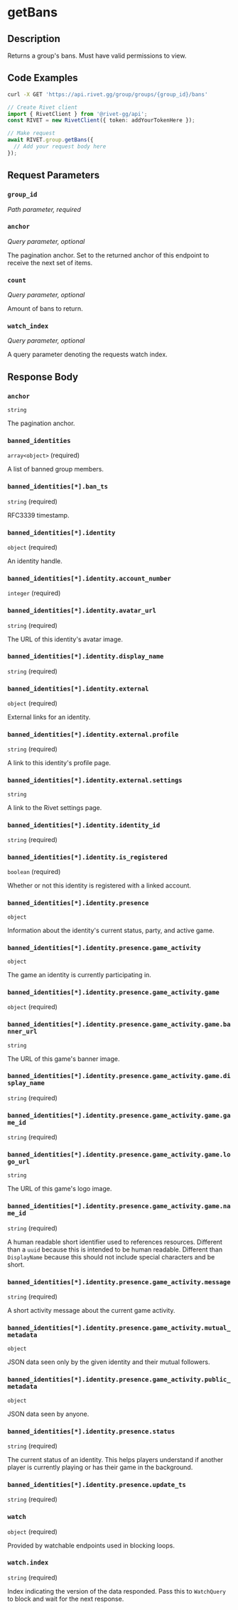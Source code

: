 

# getBans

## Description

Returns a group's bans. Must have valid permissions to view.


## Code Examples

<CodeGroup title='Request' tag='GET' label='https://api.rivet.gg/group/groups/{group_id}/bans'>

```bash {{ "title": "cURL" }}
curl -X GET 'https://api.rivet.gg/group/groups/{group_id}/bans'
```

```ts
// Create Rivet client
import { RivetClient } from '@rivet-gg/api';
const RIVET = new RivetClient({ token: addYourTokenHere });

// Make request
await RIVET.group.getBans({
  // Add your request body here
});
```

</CodeGroup>


## Request Parameters


### `group_id`

_Path parameter, required_





### `anchor`

_Query parameter, optional_


The pagination anchor. Set to the returned anchor of this endpoint to receive the next set of items.


### `count`

_Query parameter, optional_


Amount of bans to return.


### `watch_index`

_Query parameter, optional_


A query parameter denoting the requests watch index.


## Response Body

### `anchor`

`string`

The pagination anchor.

### `banned_identities`

`array<object>` (required)

A list of banned group members.

### `banned_identities[*].ban_ts`

`string` (required)

RFC3339 timestamp.

### `banned_identities[*].identity`

`object` (required)

An identity handle.

### `banned_identities[*].identity.account_number`

`integer` (required)

### `banned_identities[*].identity.avatar_url`

`string` (required)

The URL of this identity's avatar image.

### `banned_identities[*].identity.display_name`

`string` (required)

### `banned_identities[*].identity.external`

`object` (required)

External links for an identity.

### `banned_identities[*].identity.external.profile`

`string` (required)

A link to this identity's profile page.

### `banned_identities[*].identity.external.settings`

`string`

A link to the Rivet settings page.

### `banned_identities[*].identity.identity_id`

`string` (required)

### `banned_identities[*].identity.is_registered`

`boolean` (required)

Whether or not this identity is registered with a linked account.

### `banned_identities[*].identity.presence`

`object`

Information about the identity's current status, party, and active game.

### `banned_identities[*].identity.presence.game_activity`

`object`

The game an identity is currently participating in.

### `banned_identities[*].identity.presence.game_activity.game`

`object` (required)

### `banned_identities[*].identity.presence.game_activity.game.banner_url`

`string`

The URL of this game's banner image.

### `banned_identities[*].identity.presence.game_activity.game.display_name`

`string` (required)

### `banned_identities[*].identity.presence.game_activity.game.game_id`

`string` (required)

### `banned_identities[*].identity.presence.game_activity.game.logo_url`

`string`

The URL of this game's logo image.

### `banned_identities[*].identity.presence.game_activity.game.name_id`

`string` (required)

A human readable short identifier used to references resources. Different than a `uuid` because this is intended to be human readable. Different than `DisplayName` because this should not include special characters and be short.

### `banned_identities[*].identity.presence.game_activity.message`

`string` (required)

A short activity message about the current game activity.

### `banned_identities[*].identity.presence.game_activity.mutual_metadata`

`object`

JSON data seen only by the given identity and their mutual followers.

### `banned_identities[*].identity.presence.game_activity.public_metadata`

`object`

JSON data seen by anyone.

### `banned_identities[*].identity.presence.status`

`string` (required)

The current status of an identity. This helps players understand if another player is currently playing or has their game in the background.

### `banned_identities[*].identity.presence.update_ts`

`string` (required)

### `watch`

`object` (required)

Provided by watchable endpoints used in blocking loops.

### `watch.index`

`string` (required)

Index indicating the version of the data responded.
Pass this to `WatchQuery` to block and wait for the next response.



